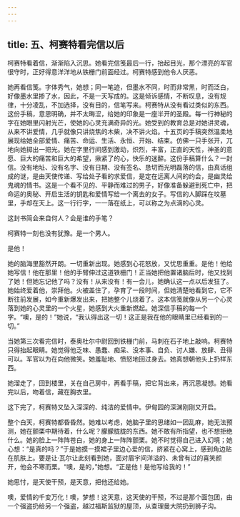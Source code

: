 ```yaml
---
---
---
```

title: 五、柯赛特看完信以后
---




柯赛特看着信，渐渐陷入沉思。她看完信笺最后一行，抬起目光，那个漂亮的军官很守时，正好得意洋洋地从铁栅门前面经过。柯赛特感到他令人厌恶。

她再看信笺。字体秀气，她想；同一笔迹，但墨水不同，时而非常黑，时而泛白，好像墨水里掺了水，因此，不是一天写成的。这是倾诉感情，不断叹息，没有规律，十分凌乱，不加选择，没有目的，信笔写来。柯赛特从没有看过类似的东西。这份手稿，意思明确，并不太晦涩，给她的印象是一座半开的圣殿。每一行神秘的字在她眼里闪射光芒，使她的心灵充满奇异的光。她受到的教育总是对她讲灵魂，从来不讲爱情，几乎就像只讲烧焦的木柴，决不讲火焰。十五页的手稿突然温柔地展现给她全部爱情、痛苦、命运、生活、永恒、开始、结束。仿佛一只手张开，兀地向她掷出一把光。她在字里行间感到激动，炽烈，丰富，正直的天性，神圣的意愿、巨大的痛苦和巨大的希望，揪紧了的心，快乐的迷醉。这份手稿算什么？一封信。没有地址、没有名字、没有日期、没有签名、恳切而光明磊落的信，由真话组成的谜，是由天使传递、写给处子看的求爱信，是定在远离人间的约会，是幽灵给鬼魂的情书。这是一个看不见的、平静而难过的男子，好像准备躲避到死亡中，把命运的奥秘、开启生活的钥匙和爱情写给一个离去的女子。写信的人脚踩在坟墓里，手却在天上。这一行行字，一一落在纸上，可以称之为点滴的心灵。

这封书简会来自何人？会是谁的手笔？

柯赛特一刻也没有犹豫。是一个男人。

是他！

她的脑海里豁然开朗。一切重新出现。她感到心花怒放，又忧思重重。是他！他给她写信！他在那里！他的手臂伸过这道铁栅门！正当她把他置诸脑后时，他又找到了她！但她忘记他了吗？没有！从来没有！有一会儿，她确认这一点以后发狂了。她始终爱着他，崇拜他。火被盖住了，孕育了一段时间，但她清楚地看到它，它不断往前发展，如今重新爆发出来，把她整个儿烧着了。这本信笺就像从另一个心灵落到她的心灵里的一个火星，她感到大火重新燃起。她深信手稿的每一个字。“噢，是的！”她说，“我认得出这一切！这正是我在他的眼睛里已经看到的一切。”

当她第三次看完信时，泰奥杜尔中尉回到铁栅门前，马刺在石子地上敲响。柯赛特只得抬起眼睛。她觉得他乏味、愚蠢、痴呆、没本事、自负、讨人嫌、放肆、丑得可以。军官以为在向他微笑。她羞耻地、愤怒地回过身去。她真想朝他头上扔样东西。

她溜走了，回到楼里，关在自己房中，再看手稿，把它背出来，再沉思凝想。她看完以后，吻着信，藏在胸衣里。

这下完了，柯赛特又坠入深深的、纯洁的爱情中。伊甸园的深渊刚刚又开启。

整个白天，柯赛特都昏昏然。她难以考虑，她脑子里的思绪如一团乱麻，她无法预测，她在颤栗中期待着，什么呢？朦朦胧胧的东西。她不敢有所指望，也不想拒绝什么。她的脸上一阵阵苍白，她的身上一阵阵颤栗。她不时觉得自己进入幻境；她心想：“是真的吗？”于是她摸一摸裙子里边心爱的信，挤紧在心窝上，感到角边贴在肌肤上。要是让·瓦尔让此刻看到她，面对眉宇间洋溢的、未曾有过的喜笑颜开，他会不寒而栗。“噢，是的，”她想。“正是他！是他写给我的！”

她思忖，是天使干预，是天意，把他还给她。

噢，爱情的千变万化！噢，梦想！这天意，这天使的干预，不过是那个面包团，由一个强盗扔给另一个强盗，越过福斯监狱的屋顶，从查理曼大院扔到狮子沟。